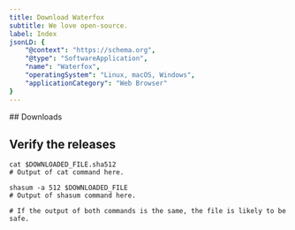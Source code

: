 ```yaml
---
title: Download Waterfox
subtitle: We love open-source.
label: Index
jsonLD: {
    "@context": "https://schema.org",
    "@type": "SoftwareApplication",
    "name": "Waterfox",
    "operatingSystem": "Linux, macOS, Windows",
    "applicationCategory": "Web Browser"
}
---
```


<Downloads lang="en-US" client:idle>
    <span slot="beforeDownloads">
        ## Downloads
    </span>
</Downloads>

## Verify the releases

```shell
cat $DOWNLOADED_FILE.sha512
# Output of cat command here.

shasum -a 512 $DOWNLOADED_FILE
# Output of shasum command here.

# If the output of both commands is the same, the file is likely to be safe.
```

